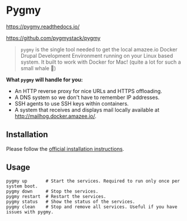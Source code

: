 # Pygmy

https://pygmy.readthedocs.io/

https://github.com/pygmystack/pygmy

> `pygmy` is the single tool needed to get the local amazee.io Docker Drupal
> Development Environment running on your Linux based system. It built to work
> with Docker for Mac! (quite a lot for such a small whale 🐳)

**What `pygmy` will handle for you:**

- An HTTP reverse proxy for nice URLs and HTTPS offloading.
- A DNS system so we don't have to remember IP addresses.
- SSH agents to use SSH keys within containers.
- A system that receives and displays mail locally available at http://mailhog.docker.amazee.io/.

## Installation

Please follow the [official installation instructions](https://github.com/pygmystack/pygmy/tree/main#installation).

## Usage

```shell
pygmy up       # Start the services. Required to run only once per system boot.
pygmy down     # Stop the services.
pygmy restart  # Restart the services.
pygmy status   # Show the status of the services.
pygmy clean    # Stop and remove all services. Useful if you have issues with pygmy.
```
